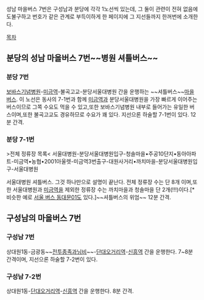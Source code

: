 성남 마을버스 7번은 구성남과 분당에 각각 1노선씩 있는데, 그 둘이 관련이 전혀 없음에도불구하고 번호가 같은 관계로 부득이하게 한 페이지에 그 지선들까지 한꺼번에 소개한다.

[[목차]]

== 분당의 성남 마을버스 7번~~병원 셔틀버스~~ ==
=== 분당 7번 ===
[[보바스기념병원]]-[[미금역]]-불곡고교-분당서울대병원 간을 운행하는 ~~셔틀버스~~[[마을버스]]. 이 노선은 동사의 7-1번과 함께 [[미금역]]과 분당서울대병원을 가장 빠르게 이어주는 버스이므로 그쪽 수요도 먹을 수 있고,또한 보바스기념병원 내부로 들어가는 유일한 버스이며,또한 불곡고교도 경유하므로 수요가 꽤 있다. 지선으론 하술할 7-1번이 있다. 12분 간격.
=== 분당 7-1번 ===
>전체 정류장 목록<
서울대병원-분당서울대병원입구-청솔마을•주공10단지•동아아파트-미금역•농협•2001아울렛-미금역3번출구-대원사거리•까치마을-분당서울대병원입구-서울대병원

서울대병원 셔틀버스. 그것 하나만으로 설명이 끝난다. 전체 정류장 수는 단 8개 이며,또한 서울대병원과 [[미금역]]을 제외한 정류장 수는 까치마을과 청솔마을 단 2개(!!!)이다.[* 비슷한 예로 [[서울 버스 동대문01]]도 있다.]~~셔틀버스의 위엄~~ 12분 간격.

== 구성남의 마을버스 7번 ==
=== 구성남 7번 ===
상대원1동-금광동~~[[전투종족]]과[[님비]]~~-[[단대오거리역]]-[[신흥역]] 간을 운행한다. 7~8분 간격이며, 지선으론 하술할 7-2번이 있다.
=== 구성남 7-2번 ===
상대원1동-[[단대오거리역]]-[[신흥역]] 간을 운행한다. 8분 간격.
